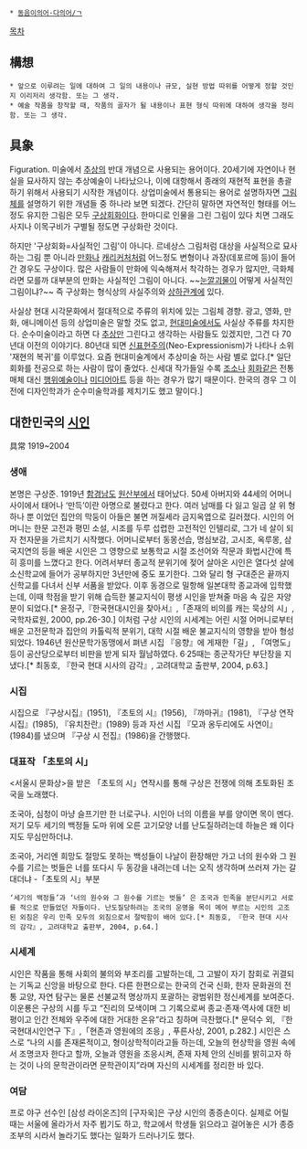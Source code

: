  * [[동음이의어·다의어/ㄱ]]

[[목차]]
== 構想 ==
 * 앞으로 이루려는 일에 대하여 그 일의 내용이나 규모, 실현 방법 따위를 어떻게 정할 것인지 이리저리 생각함. 또는 그 생각.
 * 예술 작품을 창작할 때, 작품의 골자가 될 내용이나 표현 형식 따위에 대하여 생각을 정리함. 또는 그 생각.

== 具象 ==
Figuration. 미술에서 [[추상]]의 반대 개념으로 사용되는 용어이다. 20세기에 자연이나 현실을 묘사하지 않는 추상예술이 나타났으나, 이에 대항해서 종래의 재현적 표현을 총괄하기 위해서 사용되기 시작한 개념이다. 상업미술에서 통용되는 용어로 설명하자면 [[그림체]]를 설명하기 위한 개념들 중 하나라 보면 되겠다. 간단히 말하면 자연적인 형태를 어느정도 유지한 그림은 모두 [[구상]]회화이다. 한마디로 인물을 그린 그림이 있다 치면 그래도 사지나 이목구비가 구별될 정도면 구상화란 것이다.

하지만 '구상회화=사실적인 그림'이 아니다. 르네상스 그림처럼 대상을 사실적으로 묘사하는 그림 뿐 아니라 [[만화]]나 [[캐리커처]]처럼 어느정도 변형이나 과장(데포르메 등)이 들어간 경우도 구상이다. 많은 사람들이 만화에 익숙해져서 착각하는 경우가 많지만, 극화체라면 모를까 대부분의 만화는 사실적인 그림이 아니다. ~~[[눈깔괴물]]이 어떻게 사실적인 그림이냐?~~ 즉 구상화는 형식상의 사실주의와 [[상하관계]]에 있다.

사실상 현대 시각문화에서 절대적으로 주류의 위치에 있는 그림체 경향. 광고, 영화, 만화, 애니메이션 등의 상업미술은 말할 것도 없고, [[현대미술]]에서도 사실상 주류를 차지한다. 순수미술이라고 하면 다 [[추상]]만 그린다고 생각하는 사람들도 있겠지만, 그건 다 70년대 이전의 이야기다. 80년대 되면 [[신표현주의]](Neo-Expressionism)가 나타나 소위 '재현의 복귀'를 이루었다. 요즘 현대미술계에서 추상미술 하는 사람 별로 없다.[* 일단 회화를 전공으로 하는 사람이 많이 줄었다. 신세대 작가들일 수록 [[조소]]나 [[회화]]같은 전통매체 대신 [[행위예술]]이나 [[미디어아트]] 등을 하는 경우가 많기 때문이다. 한국의 경우 그 이전에 디자인학과가 순수미술학과를 제치기도 했고 말이다.]

== 대한민국의 [[시인]] ==
具常 
1919~2004

=== 생애 ===
본명은 구상준. 1919년 [[함경남도]] [[원산시|원산부]]에서 태어났다. 50세 아버지와 44세의 어머니 사이에서 태어나 ‘만득’이란 아명으로 불렸다고 한다. 여러 남매를 다 잃고 일곱 살 위 형 하나 뿐 이었던 집안의 막둥이 아들은 불면 꺼질세라 금지옥엽으로 길러졌다. 시인의 어머니는 한문 고전과 평민 소설, 시조를 두루 섭렵한 고전적인 인텔리로, 그가 네 살이 되자 천자문을 가르치기 시작했다. 어머니로부터 동몽선습, 명심보감, 고시조, 옥루몽, 삼국지연의 등을 배운 시인은 그 영향으로 보통학교 시절 조선어와 작문과 화법시간에 특히 흥미를 느꼈다고 한다. 어려서부터 종교적 분위기에 젖어 살아온 시인은 열다섯 살에 소신학교에 들어가 공부하지만 3년만에 중도 포기한다. 그와 달리 형 구대준은 끝까지 신학교를 다녀서 신부 서품을 받았다. 이후 동경으로 밀항해 일본대학 종교과에 입학했는데, 이때 학점을 받기 위해 습득한 불교지식이 평생 시인을 받쳐줄 마음 속 깊은 자양분이 되었다.[* 윤정구,『한국현대시인을 찾아서』,「존재의 비의를 캐는 묵상의 시」,국학자료원, 2000, pp.26-30.] 이처럼 구상 시인의 시세계는 어린 시절 어머니로부터 배운 고전문학과 집안의 카톨릭적 분위기, 대학 시절 배운 불교지식의 영향을 받아 형성되었다. 1946년 원산문학가동맹에서 펴낸 시집 『응향』에 게재한「길」, 「여명도」등이 공산당으로부터 비판을 받게 되자 월남하였다. 6·25때는 종군작가단 부단장을 지냈다.[* 최동호, 『한국 현대 시사의 감각』, 고려대학교 출판부, 2004, p.63.]

=== 시집 ===
시집으로 『구상시집』(1951), 『초토의 시』(1956), 『까마귀』(1981), 『구상 연작 시집』(1985), 『유치찬란』(1989) 등과 자선 시집 『모과 옹두리에도 사연이』(1984)를 냈으며 『구상 시 전집』(1986)을 간행했다.

=== 대표작 「초토의 시」 ===
<서울시 문화상>을 받은 「초토의 시」연작시를 통해 구상은 전쟁에 의해 초토화된 조국을 노래했다.

조국아, 심청이 마냥 슬프기만 한 너로구나.
시인아 너의 이름을 부를 양이면 목이 멘다.
저기 모두 세기의 백정들
도마 위에 오른 고기모양 너를 난도질하려는데
하늘은 왜 이다지도 무심만하더냐.

조국아, 거리엔 희망도 절망도 못하는
백성들이 나날이 환장해만 가고
너의 원수와 그 원수를 기르는 벗들은
너를 또다시 두 동강을 내려는데
너는 오직 생각하며 쓰러져 가는 갈대더냐      -「초토의 시」부분

 ‘세기의 백정들’과 ‘너의 원수와 그 원수를 기르는 벗들’ 은 조국과 민족을 분단시키고 서로를 적으로 만들었던 자들이다. 난도질당하려는 조국의 운명을 목이 메어 부르는 시인의 고조된 외침은 우리 민족 모두의 외침으로서 절박함이 배어 있다.[* 최동호, 『한국 현대 시사의 감각』, 고려대학교 출판부, 2004, p.64.]

=== 시세계 ===
시인은 작품을 통해 사회의 불의와 부조리를 고발하는데, 그 고발이 자기 참회로 귀결되는 기독교 신앙을 바탕으로 한다. 다른 한편으로는 한국의 건국 신화, 한자 문화권의 전통 교양, 자연 탐구는 물론 선불교적 명상까지 포괄하는 광범위한 정신세계를 보여준다. 이운룡은 구상의 시를 두고 “진리의 모색이며 그 기록으로써 종교·존재·역사에 대한 비평이고 인간 전체와 우주에 대한 거대한 온유”라고 칭하며 극찬했다.[* 문덕수 외, 『한국현대시인연구 下』,「현존과 영원에의 조응」, 푸른사상, 2001, p.282.] 시인은 스스로 “나의 시를 존재론적이고, 형이상학적이라고들 하는데, 오늘의 현상학을 영원 속에서 조명코자 한다고 할까, 오늘과 영원을 조응시켜, 존재 자체 안의 신비를 밝히고자 하는 것이 나의 문학관이라면 문학관이지”라며 자신의 시세계를 정리한 바 있다.

=== 여담 ===
프로 야구 선수인 [삼성 라이온즈]의 [구자욱]은 구상 시인의 종증손이다. 실제로 어릴 때는 서울에 올라가서 자주 뵙기도 하고, 학교에서 학생들 읽으라고 걸어놓은 시가 종증조부의 시라서 놀라기도 했다는 일화가 드러나기도 했다.
